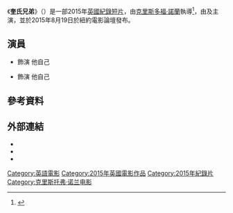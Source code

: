 {{Infobox film
| name           = 奎氏兄弟
| original_name  = ''Quay''
| director       = [[克里斯多福·諾蘭|克里斯多福·諾蘭]]
| producer       = [[克里斯多福·諾蘭|克里斯多福·諾蘭]]<br>安迪·湯普森
| starring       = {{link-en|斯蒂芬·奎伊|Brothers Quay}}<br />{{link-en|提莫西·奎伊|Brothers Quay}}
| studio         = {{link-en|先兆暈厥電影公司|Syncopy Inc.}}
| distributor    = {{link-en|Zeitgeist Films|Zeitgeist Films}}
| cinematography = 克里斯多福·諾蘭
| editing        = 克里斯多福·諾蘭
| music          = 克里斯多福·諾蘭
| released       = {{Film date|2015|08|19|紐約電影論壇}}
| runtime        = 8分鐘<!--Theatrical runtime: 8:20--><ref>{{cite web | url=http://www.bbfc.co.uk/releases/quay-film | title=''Quay'' (U) | work=[[British_Board_of_Film_Classification|British Board of Film Classification]] | date=2016-09-05 | accessdate=2016-09-06 | archive-date=2016-09-16 | archive-url=https://web.archive.org/web/20160916181148/http://www.bbfc.co.uk/releases/quay-film | dead-url=yes }}</ref>
| country        = {{UK}}
| language       = [[英語|英語]]
}}
《'''奎氏兄弟'''》（{{lang-en|'''''Quay'''''}}）是一部2015年[[英國|英國]][[紀錄片|紀錄]][[短片|短片]]，由[[克里斯多福·諾蘭|克里斯多福·諾蘭]]執導<ref>{{cite web |url=http://birthmoviesdeath.com/2015/07/27/christopher-nolans-next-film-is-quay-in-35mm/ |title=Christopher Nolan’s Next Film Is QUAY In 35mm |publisher=birthmoviesdeath.com |deadurl=yes |archiveurl=https://web.archive.org/web/20151222234040/http://birthmoviesdeath.com/2015/07/27/christopher-nolans-next-film-is-quay-in-35mm |archivedate=2015-12-22 |df= |accessdate=2016-08-31 }}</ref>，由{{link-en|斯蒂芬·奎伊|Brothers Quay}}及{{link-en|提莫西·奎伊|Brothers Quay}}主演，並於2015年8月19日於紐約電影論壇發布。

== 演員 ==
*{{link-en|斯蒂芬·奎伊|Brothers Quay}} 飾演 他自己
*{{link-en|提莫西·奎伊|Brothers Quay}} 飾演 他自己

== 參考資料 ==
{{Reflist}}

== 外部連結 ==
*{{IMDb title|4907572|奎氏兄弟}}
*{{douban|26580111|奎氏兄弟}}
*{{Rotten Tomatoes|Quay|奎氏兄弟}}

{{Christopher Nolan}}
{{DEFAULTSORT:Quay}}
[[Category:英語電影|Category:英語電影]]
[[Category:2015年英國電影作品|Category:2015年英國電影作品]]
[[Category:2015年紀錄片|Category:2015年紀錄片]]
[[Category:克里斯托弗·诺兰电影|Category:克里斯托弗·诺兰电影]]